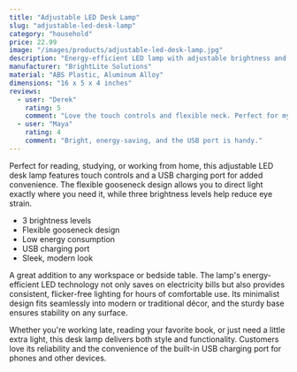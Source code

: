 ```yaml
---
title: "Adjustable LED Desk Lamp"
slug: "adjustable-led-desk-lamp"
category: "household"
price: 22.99
image: "/images/products/adjustable-led-desk-lamp.jpg"
description: "Energy-efficient LED lamp with adjustable brightness and angle."
manufacturer: "BrightLite Solutions"
material: "ABS Plastic, Aluminum Alloy"
dimensions: "16 x 5 x 4 inches"
reviews:
  - user: "Derek"
    rating: 5
    comment: "Love the touch controls and flexible neck. Perfect for my desk!"
  - user: "Maya"
    rating: 4
    comment: "Bright, energy-saving, and the USB port is handy."
---
```


Perfect for reading, studying, or working from home, this adjustable LED desk lamp features touch controls and a USB charging port for added convenience. The flexible gooseneck design allows you to direct light exactly where you need it, while three brightness levels help reduce eye strain.

- 3 brightness levels
- Flexible gooseneck design
- Low energy consumption
- USB charging port
- Sleek, modern look

A great addition to any workspace or bedside table. The lamp's energy-efficient LED technology not only saves on electricity bills but also provides consistent, flicker-free lighting for hours of comfortable use. Its minimalist design fits seamlessly into modern or traditional décor, and the sturdy base ensures stability on any surface.

Whether you're working late, reading your favorite book, or just need a little extra light, this desk lamp delivers both style and functionality. Customers love its reliability and the convenience of the built-in USB charging port for phones and other devices.
